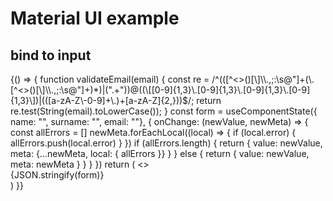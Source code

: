 # Material UI example


## bind to input

<Playground>
  {() => {
    function validateEmail(email) {
        const re = /^(([^<>()[\]\\.,;:\s@"]+(\.[^<>()[\]\\.,;:\s@"]+)*)|(".+"))@((\[[0-9]{1,3}\.[0-9]{1,3}\.[0-9]{1,3}\.[0-9]{1,3}\])|(([a-zA-Z\-0-9]+\.)+[a-zA-Z]{2,}))$/;
        return re.test(String(email).toLowerCase());
    }
    const form = useComponentState({ name: "", surname: "", email: ""}, {
      onChange: (newValue, newMeta) => {
        const allErrors = []
        newMeta.forEachLocal((local) => {
          if (local.error) {
            allErrors.push(local.error)
          }
        })
        if (allErrors.length) {
          return { value: newValue, meta: {...newMeta, local: { allErrors }} }
        } else {
          return { value: newValue, meta: newMeta }
        }
      }
    })
    return (
      <>
        <TextField label="Name" {...form.name.bind()} />
        <TextField label="Surname" {...form.email.bind()} />
        <TextField label="Email" {...form.email.bind()} />
        <div>
            {JSON.stringify(form)}
        </div>
      </>
    )
  }}
</Playground>
